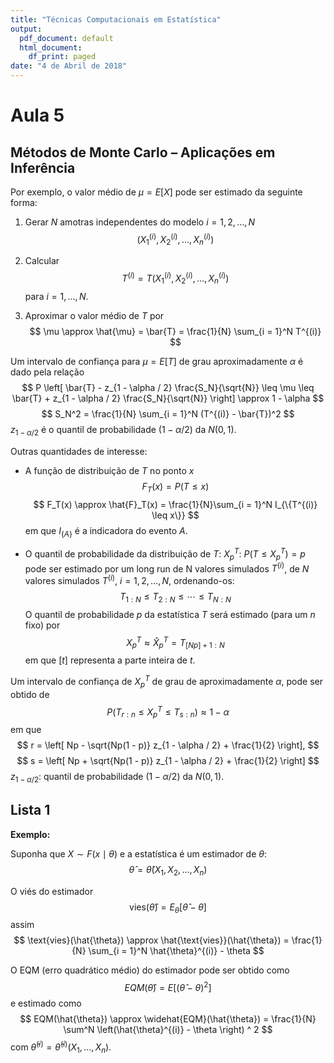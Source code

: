 ```yaml
---
title: "Técnicas Computacionais em Estatística"
output:
  pdf_document: default
  html_document:
    df_print: paged
date: "4 de Abril de 2018"
---
```


# Aula 5

## Métodos de Monte Carlo -- Aplicações em Inferência

Por exemplo, o valor médio de $\mu = E[X]$ pode ser estimado da seguinte forma:

1. Gerar $N$ amotras independentes do modelo $i = 1, 2, \dotsc, N$
$$
  \left( X_1^{(i)}, X_2^{(i)}, \dotsc, X_n^{(i)} \right)
$$

2. Calcular
$$
  T^{(i)} = T\left( X_1^{(i)}, X_2^{(i)}, \dotsc, X_n^{(i)} \right)
$$
para $i = 1, \dotsc, N$.

3. Aproximar o valor médio de $T$ por
$$
  \mu \approx \hat{\mu} = \bar{T} = \frac{1}{N} \sum_{i = 1}^N T^{(i)}
$$

Um intervalo de confiança para $\mu = E[T]$ de grau aproximadamente $\alpha$ é dado pela relação
$$
  P \left[ \bar{T} - z_{1 - \alpha / 2} \frac{S_N}{\sqrt{N}} \leq \mu \leq \bar{T} + z_{1 - \alpha / 2} \frac{S_N}{\sqrt{N}} \right] \approx 1 - \alpha
$$
$$
  S_N^2 = \frac{1}{N} \sum_{i = 1}^N (T^{(i)} - \bar{T})^2
$$
$z_{1 - \alpha / 2}$ é o quantil de probabilidade $(1 - \alpha / 2)$ da $N(0, 1)$.

Outras quantidades de interesse:

- A função de distribuição de $T$ no ponto $x$
$$
  F_T(x) = P(T \leq x)
$$
$$
  F_T(x) \approx \hat{F}_T(x) = \frac{1}{N}\sum_{i = 1}^N I_{\{T^{(i)} \leq x\}}
$$
em que $I_{\{A\}}$ é a indicadora do evento $A$.

- O quantil de probabilidade da distribuição de $T$: $X_p^T$: $P(T \leq X_p^T) = p$ pode ser estimado por um long run de N valores simulados $T^{(i)}$, de $N$ valores simulados $T^{(i)}$, $i = 1, 2, \dotsc, N$, ordenando-os:
$$
  T_{1:N} \leq T_{2:N} \leq \dotsb \leq T_{N:N}
$$
O quantil de probabilidade $p$ da estatística $T$ será estimado (para um $n$ fixo) por
$$
  X_p^T \approx \hat{X}_p^T = T_{[Np]+1:N}
$$
em que $[t]$ representa a parte inteira de $t$.

Um intervalo de confiança de $X_p^T$ de grau de aproximadamente $\alpha$, pode ser obtido de 
$$
  P \left( T_{r:n} \leq X_p^T \leq T_{s:n} \right) \approx 1 - \alpha
$$
em que
$$
  r = \left[ Np - \sqrt{Np(1 - p)} z_{1 - \alpha / 2} + \frac{1}{2} \right],
$$
$$
  s = \left[ Np + \sqrt{Np(1 - p)} z_{1 - \alpha / 2} + \frac{1}{2} \right]
$$
$z_{1 - \alpha / 2}$: quantil de probabilidade $(1 - \alpha / 2)$ da $N(0, 1)$.


## Lista 1

**Exemplo:**

Suponha que $X \sim F(x \mid \theta)$ e a estatística é um estimador de $\theta$:
$$
  \hat{\theta} = \hat{\theta}(X_1, X_2, \dotsc, X_n )
$$

O viés do estimador
$$
  \text{vies}(\hat{\theta}) = E_\theta[\hat{\theta} - \theta]
$$
assim
$$
  \text{vies}(\hat{\theta}) \approx \hat{\text{vies}}(\hat{\theta}) = \frac{1}{N} \sum_{i = 1}^N \hat{\theta}^{(i)} - \theta
$$

O EQM (erro quadrático médio) do estimador pode ser obtido como
$$
	EQM(\hat{\theta}) = E[(\hat{\theta} - \theta) ^ 2]
$$
e estimado como
$$
	EQM(\hat{\theta}) \approx \widehat{EQM}(\hat{\theta}) = \frac{1}{N} \sum^N \left(\hat{\theta}^{(i)} - \theta \right) ^ 2
$$
com $\hat{\theta} ^ {(i)} = \hat{\theta} ^ {(i)}(X_1, \dotsc, X_n)$.



